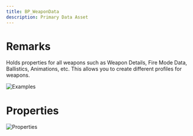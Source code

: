 ```yaml
---
title: BP_WeaponData
description: Primary Data Asset
---
```


# Remarks

Holds properties for all weapons such as Weapon Details, Fire Mode Data, Ballistics, Animations, etc. This allows you to create different profiles for weapons.

![Examples](/assets/b8e0d2568c2c26bb37bdc09c751bf6ca.png)

# Properties

![Properties](/assets/06840f69307ffb7f5d153cc77204ac80.png)